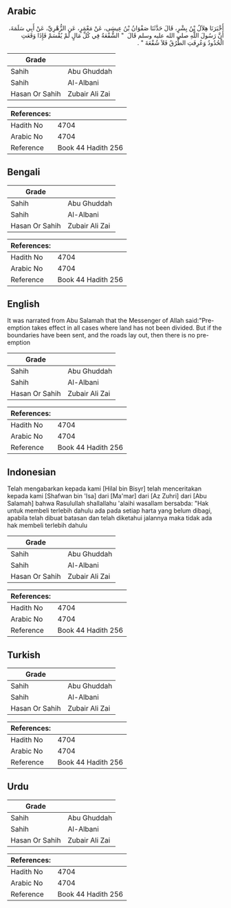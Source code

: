 ## Arabic


<div dir="rtl" lang="ar" style={{fontSize:'larger',backgroundColor:'#f8f9fa',padding:20}}>
أَخْبَرَنَا هِلاَلُ بْنُ بِشْرٍ، قَالَ حَدَّثَنَا صَفْوَانُ بْنُ عِيسَى، عَنْ مَعْمَرٍ، عَنِ الزُّهْرِيِّ، عَنْ أَبِي سَلَمَةَ، أَنَّ رَسُولَ اللَّهِ صلى الله عليه وسلم قَالَ ‏ "‏ الشُّفْعَةُ فِي كُلِّ مَالٍ لَمْ يُقْسَمْ فَإِذَا وَقَعَتِ الْحُدُودُ وَعُرِفَتِ الطُّرُقُ فَلاَ شُفْعَةَ ‏"‏ ‏.‏
</div>
<div style={{backgroundColor:'#f8f9fa',padding:20, marginBottom: 10}}><table> <thead> <tr> <th>Grade</th> <th></th> </tr> </thead> <tbody> <tr><td>Sahih</td><td>Abu Ghuddah</td></tr><tr><td>Sahih</td><td>Al-Albani</td></tr><tr><td>Hasan Or Sahih</td><td>Zubair Ali Zai</td></tr></tbody></table><table> <thead> <tr> <th>References:</th> <th></th> </tr> </thead> <tbody><tr><td>Hadith No</td><td>4704</td></tr><tr><td>Arabic No</td><td>4704</td></tr><tr><td>Reference</td><td>Book 44 Hadith 256</td></tr></tbody></table></div>

## Bengali


<div dir="ltr" lang="bn" style={{fontSize:'larger',backgroundColor:'#f8f9fa',padding:20}}>

</div>
<div style={{backgroundColor:'#f8f9fa',padding:20, marginBottom: 10}}><table> <thead> <tr> <th>Grade</th> <th></th> </tr> </thead> <tbody> <tr><td>Sahih</td><td>Abu Ghuddah</td></tr><tr><td>Sahih</td><td>Al-Albani</td></tr><tr><td>Hasan Or Sahih</td><td>Zubair Ali Zai</td></tr></tbody></table><table> <thead> <tr> <th>References:</th> <th></th> </tr> </thead> <tbody><tr><td>Hadith No</td><td>4704</td></tr><tr><td>Arabic No</td><td>4704</td></tr><tr><td>Reference</td><td>Book 44 Hadith 256</td></tr></tbody></table></div>

## English


<div dir="ltr" lang="en" style={{fontSize:'larger',backgroundColor:'#f8f9fa',padding:20}}>
It was narrated from Abu Salamah that the Messenger of Allah said:"Pre-emption takes effect in all cases where land has not been divided. But if the boundaries have been sent, and the roads lay out, then there is no pre-emption
</div>
<div style={{backgroundColor:'#f8f9fa',padding:20, marginBottom: 10}}><table> <thead> <tr> <th>Grade</th> <th></th> </tr> </thead> <tbody> <tr><td>Sahih</td><td>Abu Ghuddah</td></tr><tr><td>Sahih</td><td>Al-Albani</td></tr><tr><td>Hasan Or Sahih</td><td>Zubair Ali Zai</td></tr></tbody></table><table> <thead> <tr> <th>References:</th> <th></th> </tr> </thead> <tbody><tr><td>Hadith No</td><td>4704</td></tr><tr><td>Arabic No</td><td>4704</td></tr><tr><td>Reference</td><td>Book 44 Hadith 256</td></tr></tbody></table></div>

## Indonesian


<div dir="ltr" lang="id" style={{fontSize:'larger',backgroundColor:'#f8f9fa',padding:20}}>
Telah mengabarkan kepada kami [Hilal bin Bisyr] telah menceritakan kepada kami [Shafwan bin 'Isa] dari [Ma'mar] dari [Az Zuhri] dari [Abu Salamah] bahwa Rasulullah shallallahu 'alaihi wasallam bersabda: "Hak untuk membeli terlebih dahulu ada pada setiap harta yang belum dibagi, apabila telah dibuat batasan dan telah diketahui jalannya maka tidak ada hak membeli terlebih dahulu
</div>
<div style={{backgroundColor:'#f8f9fa',padding:20, marginBottom: 10}}><table> <thead> <tr> <th>Grade</th> <th></th> </tr> </thead> <tbody> <tr><td>Sahih</td><td>Abu Ghuddah</td></tr><tr><td>Sahih</td><td>Al-Albani</td></tr><tr><td>Hasan Or Sahih</td><td>Zubair Ali Zai</td></tr></tbody></table><table> <thead> <tr> <th>References:</th> <th></th> </tr> </thead> <tbody><tr><td>Hadith No</td><td>4704</td></tr><tr><td>Arabic No</td><td>4704</td></tr><tr><td>Reference</td><td>Book 44 Hadith 256</td></tr></tbody></table></div>

## Turkish


<div dir="ltr" lang="tr" style={{fontSize:'larger',backgroundColor:'#f8f9fa',padding:20}}>

</div>
<div style={{backgroundColor:'#f8f9fa',padding:20, marginBottom: 10}}><table> <thead> <tr> <th>Grade</th> <th></th> </tr> </thead> <tbody> <tr><td>Sahih</td><td>Abu Ghuddah</td></tr><tr><td>Sahih</td><td>Al-Albani</td></tr><tr><td>Hasan Or Sahih</td><td>Zubair Ali Zai</td></tr></tbody></table><table> <thead> <tr> <th>References:</th> <th></th> </tr> </thead> <tbody><tr><td>Hadith No</td><td>4704</td></tr><tr><td>Arabic No</td><td>4704</td></tr><tr><td>Reference</td><td>Book 44 Hadith 256</td></tr></tbody></table></div>

## Urdu


<div dir="rtl" lang="ur" style={{fontSize:'larger',backgroundColor:'#f8f9fa',padding:20}}>

</div>
<div style={{backgroundColor:'#f8f9fa',padding:20, marginBottom: 10}}><table> <thead> <tr> <th>Grade</th> <th></th> </tr> </thead> <tbody> <tr><td>Sahih</td><td>Abu Ghuddah</td></tr><tr><td>Sahih</td><td>Al-Albani</td></tr><tr><td>Hasan Or Sahih</td><td>Zubair Ali Zai</td></tr></tbody></table><table> <thead> <tr> <th>References:</th> <th></th> </tr> </thead> <tbody><tr><td>Hadith No</td><td>4704</td></tr><tr><td>Arabic No</td><td>4704</td></tr><tr><td>Reference</td><td>Book 44 Hadith 256</td></tr></tbody></table></div>